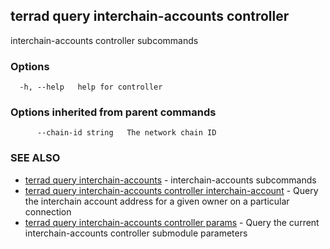 ## terrad query interchain-accounts controller

interchain-accounts controller subcommands

### Options

```
  -h, --help   help for controller
```

### Options inherited from parent commands

```
      --chain-id string   The network chain ID
```

### SEE ALSO

* [terrad query interchain-accounts](terrad_query_interchain-accounts.md)	 - interchain-accounts subcommands
* [terrad query interchain-accounts controller interchain-account](terrad_query_interchain-accounts_controller_interchain-account.md)	 - Query the interchain account address for a given owner on a particular connection
* [terrad query interchain-accounts controller params](terrad_query_interchain-accounts_controller_params.md)	 - Query the current interchain-accounts controller submodule parameters


